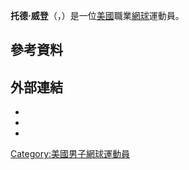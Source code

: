 {{expand|time=2011-02-08}}
{{BLP unsourced|time=2011-02-08}}
{{Infobox 网球
|姓名=Todd Widom
|照片=
|国籍={{USA}}
|生年=1983年
|生日=4月24日
|出生地={{USA}}[[佛罗里达州|佛罗里达州]][[科勒爾斯普林斯_(佛羅里達州)|科勒爾斯普林斯]]
|居住地=
|身高=
|体重=
|持拍手=右
|反拍=
|转职业年=
|球拍=
|球衣=
|球鞋=
|单打最高排名=200（2006年8月7日）
|双打最高排名=162（2009年5月4日）
|现单打排名=
|现双打排名=
|单打冠军头衔=0
|双打冠军头衔=0
|职业战绩=5勝5負（單打）<br />0勝0負（雙打）
|奖金=239,052[[美元|美元]]
|澳网最好成绩=
|法网最好成绩=
|温网最好成绩=
|美网最好成绩=
|大满贯个数=
|奥运会最好成绩=
}}

'''托德·威登'''（{{lang-en|'''Todd Widom'''}}，{{bd|1983年|4月24日}}）是一位[[美國|美國]]職業[[網球|網球]]運動員。

== 參考資料 ==
{{reflist|2}}

== 外部連結 ==
* {{ATP|W359}}
* {{ITF Profile|id=10025031}}
* {{DavisCupplayerlink|10025031}}

{{美國體育人物小作品}}
{{網球運動員小作品}}

{{Authority control}}
{{DEFAULTSORT:Widom, Todd}}
[[Category:美國男子網球運動員|Category:美國男子網球運動員]]